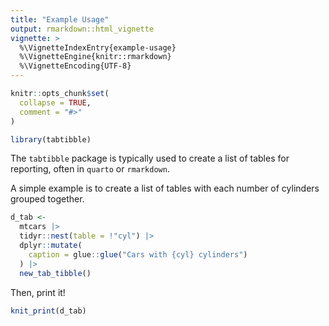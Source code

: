 ```yaml
---
title: "Example Usage"
output: rmarkdown::html_vignette
vignette: >
  %\VignetteIndexEntry{example-usage}
  %\VignetteEngine{knitr::rmarkdown}
  %\VignetteEncoding{UTF-8}
---
```


```r
knitr::opts_chunk$set(
  collapse = TRUE,
  comment = "#>"
)
```

```r
library(tabtibble)
```

The `tabtibble` package is typically used to create a list of tables for
reporting, often in `quarto` or `rmarkdown`.

A simple example is to create a list of tables with each number of cylinders
grouped together.

```r
d_tab <-
  mtcars |>
  tidyr::nest(table = !"cyl") |>
  dplyr::mutate(
    caption = glue::glue("Cars with {cyl} cylinders")
  ) |>
  new_tab_tibble()
```

Then, print it!

```r
knit_print(d_tab)
```
